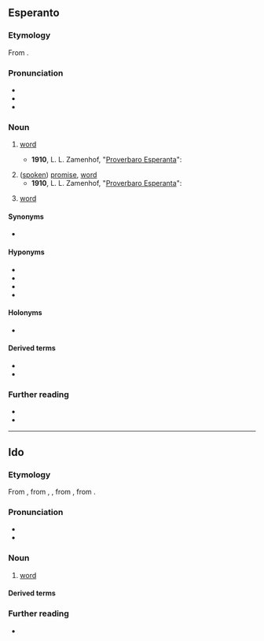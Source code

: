 ==Esperanto==

===Etymology===
From {{der|eo|de|Wort|t=word}}.

===Pronunciation===
* {{IPA|/ˈvor.to/|lang=eo}}
* {{audio|Eo-vorto.ogg|Audio (Brazil)|lang=eo}}
* {{hyphenation|vor|to|lang=eo}}

===Noun===
{{eo-head}}

# {{lb|eo|linguistics}} [[word]]
#* '''1910''', L. L. Zamenhof, "[https://eo.wikiquote.org/wiki/Zamenhofa_proverbaro Proverbaro Esperanta]":
#*: {{quote|eo|Por virta orelo ne danĝeras '''vorto''' malbela.|To a virtuous ear, an ugly '''word''' holds no danger.}}
# ([[spoken]]) [[promise]], [[word]]
#* '''1910''', L. L. Zamenhof, "[https://eo.wikiquote.org/wiki/Zamenhofa_proverbaro Proverbaro Esperanta]":
#*: {{quote|eo|Estu sinjoro de via '''vorto'''.|Be a man of your '''word'''.}}
# {{lb|eo|computing}} [[word]]

====Synonyms====
* {{sense|linguistics}} {{l|eo|termino}}

====Hyponyms====
* {{l|eo|adjektivo|gloss=[[adjective]]}}
* {{l|eo|adverbo|gloss=[[adverb]]}}
* {{l|eo|substantivo|gloss=[[noun]]}}
* {{l|eo|verbo|gloss=[[verb]]}}

====Holonyms====
* {{l|eo|vortaro|gloss=[[dictionary]]}}

====Derived terms====
* {{l|eo|pasvorto|gloss=[[password]]}}
* {{l|eo|salutvorto}}

===Further reading===
* {{pedialite|Esperanto grammar}}
* {{R:Zamenhof 1905|vort'}}

{{eo BRO|2}}
{{eo GCSE|14}}
{{Universala Vortaro}}

----

==Ido==

===Etymology===
From {{der|io|eo|vorto}}, from {{der|io|en|word}}, {{der|io|de|Wort}}, from {{der|io|gem-pro|*wurdą}}, from {{der|io|ine-pro|*werdʰo-}}.

===Pronunciation===
* {{IPA|/ˈvor.to/|/ˈvɔr.tɔ/|lang=io}}
* {{hyphenation|vor|to|lang=io}}

===Noun===
{{io-noun|vort}}

# [[word]]

====Derived terms====
{{der2
|{{l|io|vortala|t=verbal|pos=a}}
|{{l|io|vortope|t=literally, word for word|pos=adv}}
|{{l|io|vortaro|t=dictionary, word-book}}
|{{l|io|vortifar|t=to form words|pos=v}}
|{{l|io|vortifo|t=word formation}}
|{{l|io|vortofamilio|t=family of words, word family}}
|{{l|io|vortogrupo|t=word group}}
|{{l|io|vortolibro|t=dictionary, lexicon}}
|{{l|io|vortolisto|t=list of words}}
|{{l|io|vortoludo|t=word play, play on words}}
|{{l|io|merkovorto|t=headword, key word, catchword, reminder}}
|{{l|io|pasovorto|t=password}}
|lang=io}}

===Further reading===
* {{R:Dyer 1924|vort-o}}